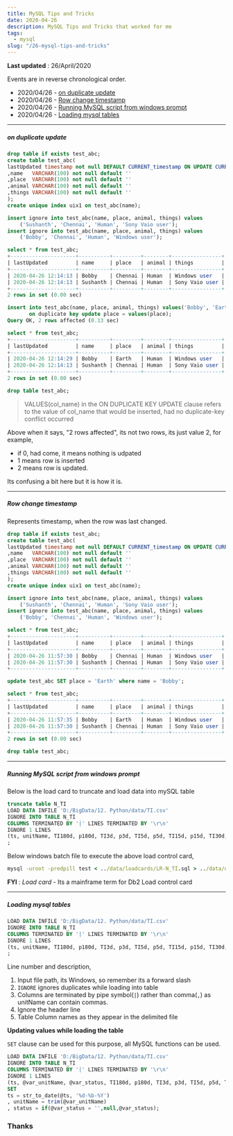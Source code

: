 ```yaml
---
title: MySQL Tips and Tricks
date: 2020-04-26
description: MySQL Tips and Tricks that worked for me
tags:
  - mysql
slug: "/26-mysql-tips-and-tricks"
---
```


**Last updated** : 26/April/2020     

Events are in reverse chronological order. 
* 2020/04/26 - [on duplicate update](#bl4)
* 2020/04/26 - [Row change timestamp](#bl3)
* 2020/04/26 - [Running MySQL script from windows prompt](#bl2)
* 2020/04/26 - [Loading mysql tables](#bl1)
___ 
<a id="bl4"></a>

##### on duplicate update

```sql {25-26}
drop table if exists test_abc;
create table test_abc(
lastUpdated timestamp not null DEFAULT CURRENT_timestamp ON UPDATE CURRENT_timestamp
,name   VARCHAR(100) not null default ''
,place  VARCHAR(100) not null default ''
,animal VARCHAR(100) not null default ''
,things VARCHAR(100) not null default ''
);
create unique index uix1 on test_abc(name);

insert ignore into test_abc(name, place, animal, things) values
	('Sushanth', 'Chennai', 'Human', 'Sony Vaio user');
insert ignore into test_abc(name, place, animal, things) values
	('Bobby', 'Chennai', 'Human', 'Windows user');

select * from test_abc;
+---------------------+----------+---------+--------+----------------+
| lastUpdated         | name     | place   | animal | things         |
+---------------------+----------+---------+--------+----------------+
| 2020-04-26 12:14:13 | Bobby    | Chennai | Human  | Windows user   |
| 2020-04-26 12:14:13 | Sushanth | Chennai | Human  | Sony Vaio user |
+---------------------+----------+---------+--------+----------------+
2 rows in set (0.00 sec)

insert into test_abc(name, place, animal, things) values('Bobby', 'Earth', 'Human', 'Windows user')
       on duplicate key update place = values(place);
Query OK, 2 rows affected (0.13 sec)

select * from test_abc;
+---------------------+----------+---------+--------+----------------+
| lastUpdated         | name     | place   | animal | things         |
+---------------------+----------+---------+--------+----------------+
| 2020-04-26 12:14:29 | Bobby    | Earth   | Human  | Windows user   |
| 2020-04-26 12:14:13 | Sushanth | Chennai | Human  | Sony Vaio user |
+---------------------+----------+---------+--------+----------------+
2 rows in set (0.00 sec)

drop table test_abc;
```
>  VALUES(col_name) in the ON DUPLICATE KEY UPDATE clause refers to the value of col_name that would be inserted, had no duplicate-key conflict occurred

Above when it says, "2 rows affected", its not two rows, its just value 2, for example,    

* if 0, had come, it means nothing is udpated
* 1 means row is inserted
* 2 means row is updated.     

Its confusing a bit here but it is how it is.

___ 
<a id="bl3"></a>

##### Row change timestamp

Represents timestamp, when the row was last changed.
```sql {3,20-21,30}
drop table if exists test_abc;
create table test_abc(
lastUpdated timestamp not null DEFAULT CURRENT_timestamp ON UPDATE CURRENT_timestamp
,name   VARCHAR(100) not null default ''
,place  VARCHAR(100) not null default ''
,animal VARCHAR(100) not null default ''
,things VARCHAR(100) not null default ''
);
create unique index uix1 on test_abc(name);

insert ignore into test_abc(name, place, animal, things) values
	('Sushanth', 'Chennai', 'Human', 'Sony Vaio user');
insert ignore into test_abc(name, place, animal, things) values
	('Bobby', 'Chennai', 'Human', 'Windows user');

select * from test_abc;
+---------------------+----------+---------+--------+----------------+
| lastUpdated         | name     | place   | animal | things         |
+---------------------+----------+---------+--------+----------------+
| 2020-04-26 11:57:30 | Bobby    | Chennai | Human  | Windows user   |
| 2020-04-26 11:57:30 | Sushanth | Chennai | Human  | Sony Vaio user |
+---------------------+----------+---------+--------+----------------+

update test_abc SET place = 'Earth' where name = 'Bobby';

select * from test_abc;
+---------------------+----------+---------+--------+----------------+
| lastUpdated         | name     | place   | animal | things         |
+---------------------+----------+---------+--------+----------------+
| 2020-04-26 11:57:35 | Bobby    | Earth   | Human  | Windows user   |
| 2020-04-26 11:57:30 | Sushanth | Chennai | Human  | Sony Vaio user |
+---------------------+----------+---------+--------+----------------+
2 rows in set (0.00 sec)

drop table test_abc;
```
___ 
<a id="bl2"></a>

##### Running MySQL script from windows prompt

Below is the load card to truncate and load data into mySQL table
```sql:title=LR-N_TI.sql
truncate table N_TI
LOAD DATA INFILE 'D:/BigData/12. Python/data/TI.csv'
IGNORE INTO TABLE N_TI
COLUMNS TERMINATED BY '|' LINES TERMINATED BY '\r\n'
IGNORE 1 LINES
(ts, unitName, TI180d, p180d, TI3d, p3d, TI5d, p5d, TI15d, p15d, TI30d, p30d)
;
```

Below windows batch file to execute the above load control card,
```sh:title=dataLoads.bat
mysql -uroot -predpill test < ../data/loadcards/LR-N_TI.sql > ../data/outputs/LR-N_TI.out
```

**FYI** : *Load card* - Its a mainframe term for Db2 Load control card 

___ 
<a id="bl1"></a>

##### Loading mysql tables

```sql
LOAD DATA INFILE 'D:/BigData/12. Python/data/TI.csv'
IGNORE INTO TABLE N_TI
COLUMNS TERMINATED BY '|' LINES TERMINATED BY '\r\n'
IGNORE 1 LINES
(ts, unitName, TI180d, p180d, TI3d, p3d, TI5d, p5d, TI15d, p15d, TI30d, p30d)
;
```
Line number and description,      

1. Input file path, its Windows, so remember its a forward slash
1. `IGNORE` ignores duplicates while loading into table 
1. Columns are terminated by pipe symbol(`|`) rather than comma(`,`) as unitName can contain commas. 
1. Ignore the header line 
1. Table Column names as they appear in the delimited file 

**Updating values while loading the table**      

`SET` clause can be used for this purpose, all MySQL functions can be used.
```sql {6}
LOAD DATA INFILE 'D:/BigData/12. Python/data/TI.csv'
IGNORE INTO TABLE N_TI
COLUMNS TERMINATED BY '|' LINES TERMINATED BY '\r\n'
IGNORE 1 LINES
(ts, @var_unitName, @var_status, TI180d, p180d, TI3d, p3d, TI5d, p5d, TI15d, p15d, TI30d, p30d) 
SET
ts = str_to_date(@ts, '%d-%b-%Y')
, unitName = trim(@var_unitName)
, status = if(@var_status = '',null,@var_status);
```


### Thanks